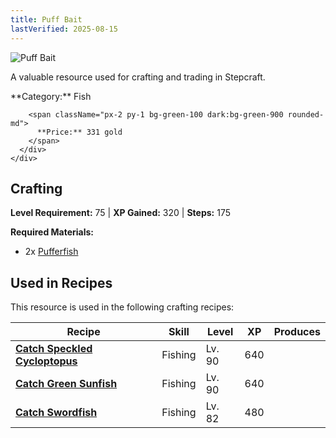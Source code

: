 ```yaml
---
title: Puff Bait
lastVerified: 2025-08-15
---
```


<div className="flex items-start gap-6 mb-8">
  <div className="flex-shrink-0">
    <img src="/assets/resources/fishing/puff_bait.png" alt="Puff Bait" className="w-24 h-24 border rounded-lg" />
  </div>
  <div className="flex-1">
    <div className="space-y-2">
      <p className="text-lg text-muted-foreground">A valuable resource used for crafting and trading in Stepcraft.</p>
      <div className="flex flex-wrap gap-4 text-sm">
        <span className="px-2 py-1 bg-blue-100 dark:bg-blue-900 rounded-md">
          **Category:** Fish
        </span>
        
        <span className="px-2 py-1 bg-green-100 dark:bg-green-900 rounded-md">
          **Price:** 331 gold
        </span>
      </div>
    </div>
  </div>
</div>

## Crafting
**Level Requirement:** 75 | **XP Gained:** 320 | **Steps:** 175


**Required Materials:**
- 2x [Pufferfish](/docs/resources/individual/pufferfish)


## Used in Recipes

This resource is used in the following crafting recipes:

| Recipe | Skill | Level | XP | Produces |
|--------|-------|-------|----|---------:|
| **[Catch Speckled Cycloptopus](#)** | Fishing | Lv. 90 | 640 |  |
| **[Catch Green Sunfish](#)** | Fishing | Lv. 90 | 640 |  |
| **[Catch Swordfish](#)** | Fishing | Lv. 82 | 480 |  |
